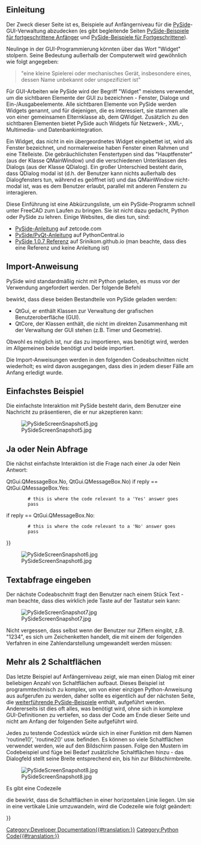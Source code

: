 <languages/>

<span id="Introduction"></span>
==Einleitung==

Der Zweck dieser Seite ist es, Beispiele auf Anfängerniveau für die [[PySide/de|PySide]]-GUI-Verwaltung abzudecken (es gibt begleitende Seiten [[PySide_Intermediate_Examples/de|PySide-Beispiele für fortgeschrittene Anfänger]] und [[PySide_Advanced_Examples/de|PySide-Beispiele für Fortgeschrittene]]).

Neulinge in der GUI-Programmierung könnten über das Wort "Widget" stolpern. Seine Bedeutung außerhalb der Computerwelt wird gewöhnlich wie folgt angegeben:

<blockquote>"eine kleine Spielerei oder mechanisches Gerät, insbesondere eines, dessen Name unbekannt oder unspezifiziert ist"</blockquote>

Für GUI-Arbeiten wie PySide wird der Begriff "Widget" meistens verwendet, um die sichtbaren Elemente der GUI zu bezeichnen - Fenster, Dialoge und Ein-/Ausgabeelemente. Alle sichtbaren Elemente von PySide werden Widgets genannt, und für diejenigen, die es interessiert, sie stammen alle von einer gemeinsamen Elternklasse ab, dem QWidget. Zusätzlich zu den sichtbaren Elementen bietet PySide auch Widgets für Netzwerk-, XML-, Multimedia- und Datenbankintegration.

Ein Widget, das nicht in ein übergeordnetes Widget eingebettet ist, wird als Fenster bezeichnet, und normalerweise haben Fenster einen Rahmen und eine Titelleiste. Die gebräuchlichsten Fenstertypen sind das "Hauptfenster" (aus der Klasse QMainWindow) und die verschiedenen Unterklassen des Dialogs (aus der Klasse QDialog). Ein großer Unterschied besteht darin, dass QDialog modal ist (d.h. der Benutzer kann nichts außerhalb des Dialogfensters tun, während es geöffnet ist) und das QMainWindow nicht-modal ist, was es dem Benutzer erlaubt, parallel mit anderen Fenstern zu interagieren.

Diese Einführung ist eine Abkürzungsliste, um ein PySide-Programm schnell unter FreeCAD zum Laufen zu bringen. Sie ist nicht dazu gedacht, Python oder PySide zu lehren. Einige Websites, die dies tun, sind:
* [https://zetcode.com/gui/pysidetutorial/ PySide-Anleitung] auf zetcode.com
* [https://www.pythoncentral.io/series/python-pyside-pyqt-tutorial/ PySide/PyQt-Anleitung] auf PythonCentral.io
* [https://srinikom.github.io/pyside-docs/ PySide 1.0.7 Referenz] auf Srinikom.github.io (man beachte, dass dies eine Referenz und keine Anleitung ist)

<span id="Import_statement"></span>
==Import-Anweisung==

PySide wird standardmäßig nicht mit Python geladen, es muss vor der Verwendung angefordert werden. Der folgende Befehl

{{Code|code=
from PySide import QtCore
from PySide import QtGui
}}

bewirkt, dass diese beiden Bestandteile von PySide geladen werden:
* QtGui, er enthält Klassen zur Verwaltung der grafischen Benutzeroberfläche (GUI).
* QtCore, der Klassen enthält, die nicht im direkten Zusammenhang mit der Verwaltung der GUI stehen (z.B. Timer und Geometrie).
Obwohl es möglich ist, nur das zu importieren, was benötigt wird, werden im Allgemeinen beide benötigt und beide importiert.

Die Import-Anweisungen werden in den folgenden Codeabschnitten nicht wiederholt; es wird davon ausgegangen, dass dies in jedem dieser Fälle am Anfang erledigt wurde.

<span id="Simplest_Example"></span>
==Einfachstes Beispiel==

Die einfachste Interaktion mit PySide besteht darin, dem Benutzer eine Nachricht zu präsentieren, die er nur akzeptieren kann:

{{Code|code=
reply = QtGui.QMessageBox.information(None,"","Houston, we have a problem")
}}

[[File:PySideScreenSnapshot5.jpg]]

<span id="Yes_or_No_Query"></span>
==Ja oder Nein Abfrage==

Die nächst einfachste Interaktion ist die Frage nach einer Ja oder Nein Antwort:

{{Code|code=
reply = QtGui.QMessageBox.question(None, "", "This is your chance to answer, what do you think?",
         QtGui.QMessageBox.Yes {{!}} QtGui.QMessageBox.No, QtGui.QMessageBox.No)
if reply == QtGui.QMessageBox.Yes:
         # this is where the code relevant to a 'Yes' answer goes
         pass
if reply == QtGui.QMessageBox.No:
         # this is where the code relevant to a 'No' answer goes
         pass
}}

[[File:PySideScreenSnapshot6.jpg]]

<span id="Enter_Text_Query"></span>
==Textabfrage eingeben==

Der nächste Codeabschnitt fragt den Benutzer nach einem Stück Text - man beachte, dass dies wirklich jede Taste auf der Tastatur sein kann:

{{Code|code=
reply = QtGui.QInputDialog.getText(None, "Ouija Central","Enter your thoughts for the day:")
if reply[1]:
	# user clicked OK
	replyText = reply[0]
else:
	# user clicked Cancel
	replyText = reply[0] # which will be "" if they clicked Cancel
}}

[[File:PySideScreenSnapshot7.jpg]]

Nicht vergessen, dass selbst wenn der Benutzer nur Ziffern eingibt, z.B. "1234", es sich um Zeichenketten handelt, die mit einem der folgenden Verfahren in eine Zahlendarstellung umgewandelt werden müssen:

{{Code|code=
anInteger = int(userInput) # to convert to an integer from a string representation

aFloat = float(userInput) # to convert to a float from a string representation
}}

<span id="More_Than_2_Buttons"></span>
==Mehr als 2 Schaltflächen==

Das letzte Beispiel auf Anfängerniveau zeigt, wie man einen Dialog mit einer beliebigen Anzahl von Schaltflächen aufbaut. Dieses Beispiel ist programmtechnisch zu komplex, um von einer einzigen Python-Anweisung aus aufgerufen zu werden, daher sollte es eigentlich auf der nächsten Seite, die [[PySide_Intermediate_Examples/de|weiterführende PySide-Beispiele]] enthält, aufgeführt werden. Andererseits ist dies oft alles, was benötigt wird, ohne sich in komplexe GUI-Definitionen zu vertiefen, so dass der Code am Ende dieser Seite und nicht am Anfang der folgenden Seite aufgeführt wird.

{{Code|code=
from PySide import QtGui, QtCore

class MyButtons(QtGui.QDialog):
	""""""
	def __init__(self):
		super(MyButtons, self).__init__()
		self.initUI()
	def initUI(self):      
		option1Button = QtGui.QPushButton("Option 1")
		option1Button.clicked.connect(self.onOption1)
		option2Button = QtGui.QPushButton("Option 2")
		option2Button.clicked.connect(self.onOption2)
		option3Button = QtGui.QPushButton("Option 3")
		option3Button.clicked.connect(self.onOption3)
		option4Button = QtGui.QPushButton("Option 4")
		option4Button.clicked.connect(self.onOption4)
		option5Button = QtGui.QPushButton("Option 5")
		option5Button.clicked.connect(self.onOption5)
		#
		buttonBox = QtGui.QDialogButtonBox()
		buttonBox = QtGui.QDialogButtonBox(QtCore.Qt.Horizontal)
		buttonBox.addButton(option1Button, QtGui.QDialogButtonBox.ActionRole)
		buttonBox.addButton(option2Button, QtGui.QDialogButtonBox.ActionRole)
		buttonBox.addButton(option3Button, QtGui.QDialogButtonBox.ActionRole)
		buttonBox.addButton(option4Button, QtGui.QDialogButtonBox.ActionRole)
		buttonBox.addButton(option5Button, QtGui.QDialogButtonBox.ActionRole)
		#
		mainLayout = QtGui.QVBoxLayout()
		mainLayout.addWidget(buttonBox)
		self.setLayout(mainLayout)
		# define window		xLoc,yLoc,xDim,yDim
		self.setGeometry(	250, 250, 0, 50)
		self.setWindowTitle("Pick a Button")
		self.setWindowFlags(QtCore.Qt.WindowStaysOnTopHint)
	def onOption1(self):
		self.retStatus = 1
		self.close()
	def onOption2(self):
		self.retStatus = 2
		self.close()
	def onOption3(self):
		self.retStatus = 3
		self.close()
	def onOption4(self):
		self.retStatus = 4
		self.close()
	def onOption5(self):
		self.retStatus = 5
		self.close()

def routine1():
	print ('routine 1')

form = MyButtons()
form.exec_()
if form.retStatus==1:
	routine1()
elif form.retStatus==2:
	routine2()
elif form.retStatus==3:
	routine3()
elif form.retStatus==4:
	routine4()
elif form.retStatus==5:
	routine5()
}}

Jedes zu testende Codestück würde sich in einer Funktion mit dem Namen 'routine1()', 'routine2()' usw. befinden. Es können so viele Schaltflächen verwendet werden, wie auf den Bildschirm passen. Folge den Mustern im Codebeispiel und füge bei Bedarf zusätzliche Schaltflächen hinzu - das Dialogfeld stellt seine Breite entsprechend ein, bis hin zur Bildschirmbreite.

[[File:PySideScreenSnapshot8.jpg]]

Es gibt eine Codezeile

{{Code|code=
buttonBox = QtGui.QDialogButtonBox(QtCore.Qt.Horizontal)
}}

die bewirkt, dass die Schaltflächen in einer horizontalen Linie liegen. Um sie in eine vertikale Linie umzuwandeln, wird die Codezeile wie folgt geändert:

{{Code|code=
buttonBox = QtGui.QDialogButtonBox(QtCore.Qt.Vertical)
}}


{{Powerdocnavi{{#translation:}}}}
[[Category:Developer Documentation{{#translation:}}]]
[[Category:Python Code{{#translation:}}]]